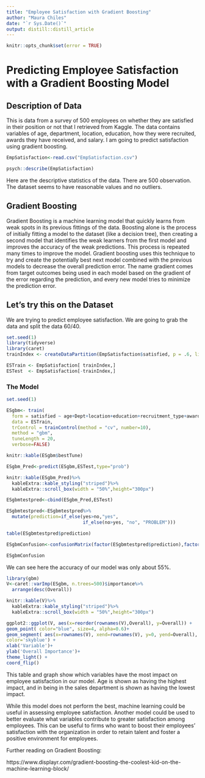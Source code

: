 ```yaml
---
title: "Employee Satisfaction with Gradient Boosting"
author: "Maura Chiles"
date: "`r Sys.Date()`"
output: distill::distill_article
---
```


```r
knitr::opts_chunk$set(error = TRUE)
```

# Predicting Employee Satisfaction with a Gradient Boosting Model

## Description of Data

This is data from a survey of 500 employees on whether they are satisfied in their position or not that I retrieved from Kaggle. The data contains variables of age, department, location, education, how they were recruited, awards they have received, and salary. I am going to predict satisfaction using gradient boosting.

```r
EmpSatisfaction<-read.csv("EmpSatisfaction.csv")
```

```r
psych::describe(EmpSatisfaction)
```

Here are the descriptive statistics of the data. There are 500 observation. The dataset seems to have reasonable values and no outliers.

## Gradient Boosting

Gradient Boosting is a machine learning model that quickly learns from weak spots in its previous fittings of the data. Boosting alone is the process of initially fitting a model to the dataset (like a decision tree), then creating a second model that identifies the weak learners from the first model and improves the accuracy of the weak predictions. This process is repeated many times to improve the model. Gradient boosting uses this technique to try and create the potentially best next model combined with the previous models to decrease the overall prediction error. The name gradient comes from target outcomes being used in each model based on the gradient of the error regarding the prediction, and every new model tries to minimize the prediction error.


## Let's try this on the Dataset

We are trying to predict employee satisfaction. We are going to grab the data and split the data 60/40. 

```r
set.seed(1)
library(tidyverse)
library(caret)
trainIndex <- createDataPartition(EmpSatisfaction$satisfied, p = .6, list = FALSE, times = 1)
```

```r
ESTrain <- EmpSatisfaction[ trainIndex,]
ESTest  <- EmpSatisfaction[-trainIndex,]
```

### The Model

```r
set.seed(1)

ESgbm<- train(
  form = satisfied ~ age+Dept+location+education+recruitment_type+awards+salary,
  data = ESTrain,
  trControl = trainControl(method = "cv", number=10),
  method = "gbm",
  tuneLength = 20,
  verbose=FALSE)

knitr::kable(ESgbm$bestTune)
```

```r
ESgbm_Pred<-predict(ESgbm,ESTest,type="prob")

knitr::kable(ESgbm_Pred)%>%
  kableExtra::kable_styling("striped")%>%
  kableExtra::scroll_box(width = "50%",height="300px")
```

```r
ESgbmtestpred<-cbind(ESgbm_Pred,ESTest)

ESgbmtestpred<-ESgbmtestpred%>%
  mutate(prediction=if_else(yes>no,"yes",
                            if_else(no>yes, "no", "PROBLEM")))

table(ESgbmtestpred$prediction)
```


```r
ESgbmConfusion<-confusionMatrix(factor(ESgbmtestpred$prediction),factor(ESgbmtestpred$satisfied))

ESgbmConfusion
```

We can see here the accuracy of our model was only about 55%.

```r
library(gbm)
V<-caret::varImp(ESgbm, n.trees=500)$importance%>%
  arrange(desc(Overall))

knitr::kable(V)%>%
  kableExtra::kable_styling("striped")%>%
  kableExtra::scroll_box(width = "50%",height="300px")
```

```r
ggplot2::ggplot(V, aes(x=reorder(rownames(V),Overall), y=Overall)) +
geom_point( color="blue", size=4, alpha=0.6)+
geom_segment( aes(x=rownames(V), xend=rownames(V), y=0, yend=Overall), 
color='skyblue') +
xlab('Variable')+
ylab('Overall Importance')+
theme_light() +
coord_flip() 
```


This table and graph show which variables have the most impact on employee satisfaction in our model. Age is shown as having the highest impact, and in being in the sales department is shown as having the lowest impact.

While this model does not perform the best, machine learning could be useful in assessing employee satisfaction. Another model could be used to better evaluate what variables contribute to greater satisfaction among employees. This can be useful to firms who want to boost their employees' satisfaction with the organization in order to retain talent and foster a positive environment for employees.


Further reading on Gradient Boosting:

https://www.displayr.com/gradient-boosting-the-coolest-kid-on-the-machine-learning-block/

